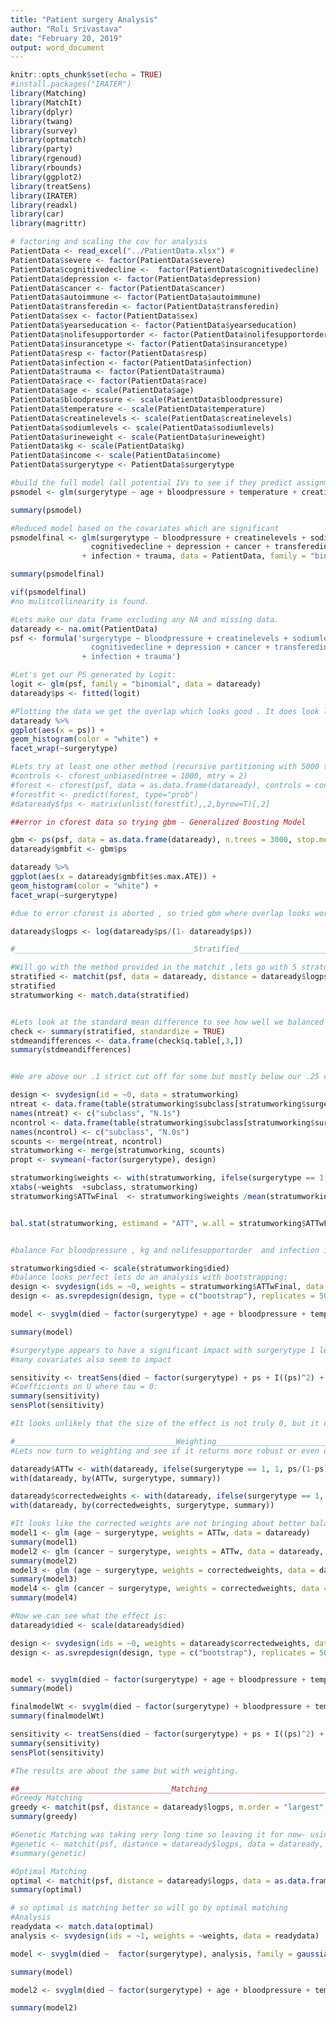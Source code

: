 ---
title: "Patient surgery Analysis"
author: "Roli Srivastava"
date: "February 20, 2019"
output: word_document
---

```{r setup, include=FALSE}
knitr::opts_chunk$set(echo = TRUE)
#install.packages("IRATER")
library(Matching)
library(MatchIt)
library(dplyr)
library(twang)
library(survey)
library(optmatch)
library(party)
library(rgenoud)
library(rbounds)
library(ggplot2)
library(treatSens)
library(IRATER)
library(readxl)
library(car)
library(magrittr)

```

```{r}
# factoring and scaling the cov for analysis
PatientData <- read_excel("../PatientData.xlsx") #
PatientData$severe <- factor(PatientData$severe) 
PatientData$cognitivedecline <-  factor(PatientData$cognitivedecline)
PatientData$depression <- factor(PatientData$depression)
PatientData$cancer <- factor(PatientData$cancer)
PatientData$autoimmune <- factor(PatientData$autoimmune)
PatientData$transferedin <- factor(PatientData$transferedin)
PatientData$sex <- factor(PatientData$sex)
PatientData$yearseducation <- factor(PatientData$yearseducation)
PatientData$nolifesupportorder <- factor(PatientData$nolifesupportorder)
PatientData$insurancetype <- factor(PatientData$insurancetype)
PatientData$resp <- factor(PatientData$resp)
PatientData$infection <- factor(PatientData$infection)
PatientData$trauma <- factor(PatientData$trauma)
PatientData$race <- factor(PatientData$race)
PatientData$age <- scale(PatientData$age)
PatientData$bloodpressure <- scale(PatientData$bloodpressure)
PatientData$temperature <- scale(PatientData$temperature)
PatientData$creatinelevels <- scale(PatientData$creatinelevels)
PatientData$sodiumlevels <- scale(PatientData$sodiumlevels)
PatientData$urineweight <- scale(PatientData$urineweight)
PatientData$kg <- scale(PatientData$kg)
PatientData$income <- scale(PatientData$income)
PatientData$surgerytype <- PatientData$surgerytype

#build the full model (all potential IVs to see if they predict assignment):
psmodel <- glm(surgerytype ~ age + bloodpressure + temperature + creatinelevels + sodiumlevels + urineweight  + kg + income +  severe + cognitivedecline + depression + cancer + autoimmune + transferedin + sex + yearseducation + nolifesupportorder + insurancetype +  resp + infection + trauma + race , data = PatientData, family = 'binomial')

summary(psmodel)

#Reduced model based on the covariates which are significant
psmodelfinal <- glm(surgerytype ~ bloodpressure + creatinelevels + sodiumlevels + urineweight  + kg + severe + 
                  cognitivedecline + depression + cancer + transferedin + nolifesupportorder + insurancetype +  resp 
                + infection + trauma, data = PatientData, family = "binomial")

summary(psmodelfinal)

vif(psmodelfinal)
#no mulitcollinearity is found.

#Lets make our data frame excluding any NA and missing data.
dataready <- na.omit(PatientData)
psf <- formula('surgerytype ~ bloodpressure + creatinelevels + sodiumlevels + urineweight  + kg + severe + 
                  cognitivedecline + depression + cancer + transferedin + nolifesupportorder + insurancetype +  resp 
                + infection + trauma')

#Let's get our PS generated by Logit:
logit <- glm(psf, family = "binomial", data = dataready)
dataready$ps <- fitted(logit)

#Plotting the data we get the overlap which looks good . It does look like we have quite a bit of common support:
dataready %>%
ggplot(aes(x = ps)) +
geom_histogram(color = "white") +
facet_wrap(~surgerytype) 

#Lets try at least one other method (recursive partitioning with 5000 trees):
#controls <- cforest_unbiased(ntree = 1000, mtry = 2)
#forest <- cforest(psf, data = as.data.frame(dataready), controls = controls)
#forestfit <- predict(forest, type="prob")
#dataready$fps <- matrix(unlist(forestfit),,2,byrow=T)[,2]

##error in cforest data so trying gbm - Generalized Boosting Model

gbm <- ps(psf, data = as.data.frame(dataready), n.trees = 3000, stop.method=c("es.max"), verbose = TRUE)
dataready$gmbfit <- gbm$ps

dataready %>%
ggplot(aes(x = dataready$gmbfit$es.max.ATE)) +
geom_histogram(color = "white") +
facet_wrap(~surgerytype)

#due to error cforest is aborted , so tried gbm where overlap looks worse than logit so we will use logit score so  Lets stick with the first model using standard regression estimation of PS (dataready$ps). 

dataready$logps <- log(dataready$ps/(1- dataready$ps))

#________________________________________Stratified______________________________________________________________________

#Will go with the method provided in the matchit ,lets go with 5 stratum.
stratified <- matchit(psf, data = dataready, distance = dataready$logps, method = "subclass", sub.by = "treat", subclass = 5)
stratified
stratumworking <- match.data(stratified)


#Lets look at the standard mean difference to see how well we balanced this data:
check <- summary(stratified, standardize = TRUE)
stdmeandifferences <- data.frame(check$q.table[,3,])
summary(stdmeandifferences)


#We are above our .1 strict cut off for some but mostly below our .25 cutoff. 

design <- svydesign(id = ~0, data = stratumworking)
ntreat <- data.frame(table(stratumworking$subclass[stratumworking$surgerytype == 1]))
names(ntreat) <- c("subclass", "N.1s")
ncontrol <- data.frame(table(stratumworking$subclass[stratumworking$surgerytype == 0]))
names(ncontrol) <- c("subclass", "N.0s")
scounts <- merge(ntreat, ncontrol)
stratumworking <- merge(stratumworking, scounts)
propt <- svymean(~factor(surgerytype), design)

stratumworking$weights <- with(stratumworking, ifelse(surgerytype == 1, 1, stratumworking$N.1s*propt[1]/ stratumworking$N.0s*propt[2]))
xtabs(~weights  +subclass, stratumworking)
stratumworking$ATTwFinal  <- stratumworking$weights /mean(stratumworking$weights)


bal.stat(stratumworking, estimand = "ATT", w.all = stratumworking$ATTwFinal, vars = cbind('bloodpressure' , 'creatinelevels' , 'sodiumlevels' , 'urineweight'  , 'kg', 'severe' , 'cognitivedecline' , 'depression' , 'cancer' , 'transferedin' , 'nolifesupportorder' , 'insurancetype' ,  'resp' , 'infection' , 'trauma'), sampw = 1, get.ks = FALSE,  treat.var = "surgerytype", multinom = FALSE)$results


#balance For bloodpressure , kg and nolifesupportorder  and infection it is not good and it's significant

stratumworking$died <- scale(stratumworking$died)
#balance looks perfect lets do an analysis with bootstrapping:
design <- svydesign(ids = ~0, weights = stratumworking$ATTwFinal, data = stratumworking)
design <- as.svrepdesign(design, type = c("bootstrap"), replicates = 5000)

model <- svyglm(died ~ factor(surgerytype) + age + bloodpressure + temperature + creatinelevels + sodiumlevels + urineweight  + kg + severe + cognitivedecline + depression + cancer + transferedin + nolifesupportorder + insurancetype +  resp + infection + trauma , design = design, family = gaussian())

summary(model)

#surgerytype appears to have a significant impact with surgerytype 1 leading to a .06 SD increase in deat. Lets see how susceptible we are to bias:
#many covariates also seem to impact

sensitivity <- treatSens(died ~ factor(surgerytype) + ps + I((ps)^2) + I((ps)^3), trt.family = binomial(link = "probit"), grid.dim = c(5,5), nsim = 20, weights = stratumworking$AttwFinal, data = stratumworking)
#Coefficients on U where tau = 0:
summary(sensitivity)
sensPlot(sensitivity) 

#It looks unlikely that the size of the effect is not truly 0, but it does appear that it’s a very strong effect (our analysis finds it significant and many impact lurking covariates). 

```

```{r}
#____________________________________Weighting__________________________________________________________________________
#Lets now turn to weighting and see if it returns more robust or even different results. Note we use the raw ps here as log corrected will result in negative weights which aren’t possible.

dataready$ATTw <- with(dataready, ifelse(surgerytype == 1, 1, ps/(1-ps)))
with(dataready, by(ATTw, surgerytype, summary))

dataready$correctedweights <- with(dataready, ifelse(surgerytype == 1, mean(ps)/ps, mean(1-ps)/(1-ps)))
with(dataready, by(correctedweights, surgerytype, summary))

#It looks like the corrected weights are not bringing about better balance:
model1 <- glm (age ~ surgerytype, weights = ATTw, data = dataready)
summary(model1)
model2 <- glm (cancer ~ surgerytype, weights = ATTw, data = dataready, family = "quasibinomial")
summary(model2)
model3 <- glm (age ~ surgerytype, weights = correctedweights, data = dataready)
summary(model3)
model4 <- glm (cancer ~ surgerytype, weights = correctedweights, data = dataready, family = "quasibinomial")
summary(model4)

#Now we can see what the effect is:
dataready$died <- scale(dataready$died)

design <- svydesign(ids = ~0, weights = dataready$correctedweights, data = dataready)
design <- as.svrepdesign(design, type = c("bootstrap"), replicates = 5000)


model <- svyglm(died ~ factor(surgerytype) + age + bloodpressure + temperature + creatinelevels + sodiumlevels + urineweight  + kg + severe + cognitivedecline + depression + cancer + transferedin + nolifesupportorder + insurancetype +  resp + infection + trauma, design = design, family = gaussian())
summary(model)

finalmodelWt <- svyglm(died ~ factor(surgerytype) + bloodpressure + temperature + creatinelevels + kg +  cognitivedecline + cancer + transferedin + nolifesupportorder + trauma, design = design, family = gaussian())
summary(finalmodelWt)

sensitivity <- treatSens(died ~ factor(surgerytype) + ps + I((ps)^2) + I((ps)^3), trt.family = binomial(link = "probit"), grid.dim = c(5,5), nsim = 20, weights = dataready$correctedweights, data = dataready)
summary(sensitivity)
sensPlot(sensitivity)

#The results are about the same but with weighting. 
```


```{r}
##__________________________________Matching_______________________________________________________________________
#Greedy Matching
greedy <- matchit(psf, distance = dataready$logps, m.order = "largest", data = dataready, method = "nearest", replace = TRUE, caliper = .25)
summary(greedy)

#Genetic Matching was taking very long time so leaving it for now- using pop.size as 100 due to time constraint , ideally it should be 1000 or more for larger sample
#genetic <- matchit(psf, distance = dataready$logps, data = dataready, method = 'genetic', pop.size = 100, fit.func='pvals', estimand = 'ATT', replace = TRUE, ties = TRUE)
#summary(genetic)

#Optimal Matching
optimal <- matchit(psf, distance = dataready$logps, data = as.data.frame(dataready), method = 'optimal', ratio = 1)
summary(optimal)

# so optimal is matching better so will go by optimal matching
#Analysis
readydata <- match.data(optimal)
analysis <- svydesign(ids = ~1, weights = ~weights, data = readydata)

model <- svyglm(died ~  factor(surgerytype), analysis, family = gaussian())

summary(model)

model2 <- svyglm(died ~ factor(surgerytype) + age + bloodpressure + temperature + creatinelevels + sodiumlevels + urineweight  + kg + severe + cognitivedecline + depression + cancer + transferedin + nolifesupportorder + insurancetype +  resp + infection + trauma, analysis, family = gaussian())

summary(model2)


```